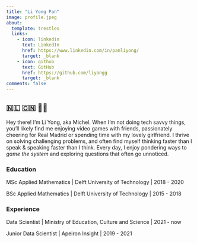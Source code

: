 ```yaml
---
title: "Li Yong Pan"
image: profile.jpeg
about:
  template: trestles
  links:
    - icon: linkedin
      text: LinkedIn
      href: https://www.linkedin.com/in/panliyong/
      target: _blank
    - icon: github
      text: GitHub
      href: https://github.com/liyongg
      target: _blank
comments: false
---
```


## 🇳🇱 🇨🇳 ✌🏻

Hey there! 
I'm Li Yong, aka Michel. 
When I'm not doing tech savvy things, you'll likely find me enjoying video games with friends, passionately cheering for Real Madrid or spending time with my lovely girlfriend.
I thrive on solving challenging problems, and often find myself thinking faster than I speak & speaking faster than I think.
Every day, I enjoy pondering ways to *game the system* and exploring questions that often go unnoticed. 

### Education

MSc Applied Mathematics \| Delft University of Technology \| 2018 - 2020

BSc Applied Mathematics \| Delft University of Technology \| 2015 - 2018

### Experience

Data Scientist \| Ministry of Education, Culture and Science \| 2021 - now

Junior Data Scientist \| Apeiron Insight \| 2019 - 2021
